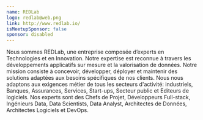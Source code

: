 ```yaml
---
name: REDLab
logo: redlab@web.png
link: http://www.redlab.io/
isMeetupSponsor: false
sponsor: disabled
---
```


Nous sommes REDLab, une entreprise composée d’experts en Technologies et en
Innovation. Notre expertise est reconnue à travers les développements
applicatifs sur mesure et la valorisation de données. Notre mission consiste à
concevoir, développer, déployer et maintenir des solutions adaptées aux besoins
spécifiques de nos clients. Nous nous adaptons aux exigences métier de tous les
secteurs d'activité: industriels, Banques, Assurances, Services, Start-ups,
Secteur public et Editeurs de logiciels. Nos experts sont des Chefs de Projet,
Développeurs Full-stack, Ingénieurs Data, Data Scientists, Data Analyst,
Architectes de Données, Architectes Logiciels et DevOps.
